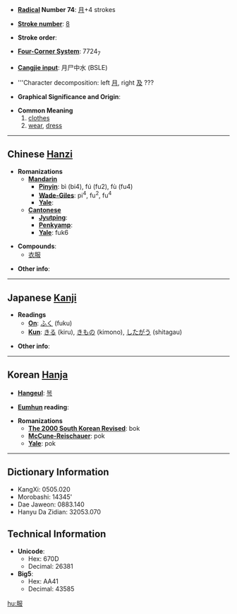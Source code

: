 * '''[[Wiktionary:Chinese radical index| Radical]] Number 74''': [[Wiktionary:Chinese radical index 月|月]]+4 strokes

* '''[[Wiktionary:Chinese total strokes index|Stroke number]]''': [[Wiktionary:Chinese total strokes index 8|8]]

* '''Stroke order''': 

* '''[[Wiktionary:Chinese four corner index|Four-Corner System]]''': 7724<sub>7</sub>

* '''[[Wiktionary:Chinese Cangjie index|Cangjie input]]''': 月尸中水 (BSLE)

* '''Character decomposition: left [[月]], right [[及]] ???

* '''Graphical Significance and Origin''': 

* '''Common Meaning'''
*#[[clothes]]
*# [[wear]], [[dress]]

----

== Chinese [[Hanzi]] ==

* '''Romanizations'''
** '''[[Mandarin]]'''
*** '''[[Pinyin]]''': bì (bi4), fú (fu2), fù (fu4)
*** '''[[Wade-Giles]]''': pi<sup>4</sup>, fu<sup>2</sup>, fu<sup>4</sup>
*** '''[[Yale]]''': 
** '''[[Cantonese]]'''
*** '''[[Jyutping]]''':
*** '''[[Penkyamp]]''': 
*** '''[[Yale]]''': fuk6

* '''Compounds''':
**[[衣服]]

* '''Other info''': 

----

== Japanese [[Kanji]] ==

* '''Readings'''
** '''[[On]]''': [[ふく]] (fuku)
** '''[[Kun]]''': [[きる]] (kiru), [[きもの]] (kimono), [[したがう]] (shitagau)

* '''Other info''':  

----

== Korean [[Hanja]] ==

* '''[[Hangeul]]''': [[복]]

* '''[[Eumhun]] reading''': 

* '''Romanizations'''
** '''[[The 2000 South Korean Revised Romanization|The 2000 South Korean Revised]]''': bok
** '''[[McCune-Reischauer]]''': pok
** '''[[Yale]]''': pok

----

== Dictionary Information ==

* KangXi: 0505.020
* Morobashi: 14345'
* Dae Jaweon: 0883.140
* Hanyu Da Zidian: 32053.070

== Technical Information ==

* '''Unicode''':
** Hex: 670D
** Decimal: 26381
* '''Big5''':
** Hex: AA41
** Decimal: 43585

[[hu:服]]